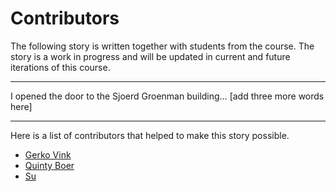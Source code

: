 # Contributors {.unnumbered}

The following story is written together with students from the course. The story is a work in progress and will be updated in current and future iterations of this course. 

---

I opened the door to the Sjoerd Groenman building... [add three more words here]


---

Here is a list of contributors that helped to make this story possible.

- [Gerko Vink](https:/wwww.github.com/gerkovink)
- [Quinty Boer](https://github.com/quintyboer)
- [Su](https://github.com/sli2000)